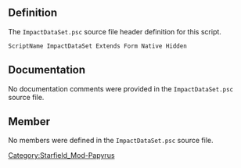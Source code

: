{{Script_Object_Summary
| title = ImpactDataSet
| name = [[SFM:Script-ImpactDataSet|ImpactDataSet]]
| extends = [[SFM:Script-Form|Form]] → [[SFM:Script-ScriptObject|ScriptObject]]
| flags = Native, Hidden
}}


== Definition ==
The <code>ImpactDataSet.psc</code> source file header definition for this script.

<source lang="papyrus">
ScriptName ImpactDataSet Extends Form Native Hidden
</source>


== Documentation ==
No documentation comments were provided in the <code>ImpactDataSet.psc</code> source file.


== Member ==
No members were defined in the <code>ImpactDataSet.psc</code> source file.


[[Category:Starfield_Mod-Papyrus]]
